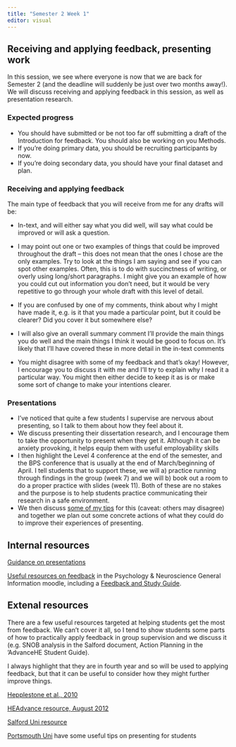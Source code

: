 ```yaml
---
title: "Semester 2 Week 1"
editor: visual
---
```


## Receiving and applying feedback, presenting work

In this session, we see where everyone is now that we are back for Semester 2 (and the deadline will suddenly be just over two months away!). We will discuss receiving and applying feedback in this session, as well as presentation research.

### Expected progress

-   You should have submitted or be not too far off submitting a draft of the Introduction for feedback. You should also be working on you Methods.
-   If you're doing primary data, you should be recruiting participants by now.
-   If you're doing secondary data, you should have your final dataset and plan.

### Receiving and applying feedback

The main type of feedback that you will receive from me for any drafts will be:

-   In-text, and will either say what you did well, will say what could be improved or will ask a question.

-   I may point out one or two examples of things that could be improved throughout the draft – this does not mean that the ones I chose are the only examples. Try to look at the things I am saying and see if you can spot other examples. Often, this is to do with succinctness of writing, or overly using long/short paragraphs. I might give you an example of how you could cut out information you don't need, but it would be very repetitive to go through your whole draft with this level of detail.

-   If you are confused by one of my comments, think about why I might have made it, e.g. is it that you made a particular point, but it could be clearer? Did you cover it but somewhere else?

-   I will also give an overall summary comment I’ll provide the main things you do well and the main things I think it would be good to focus on. It's likely that I'll have covered these in more detail in the in-text comments

-   You might disagree with some of my feedback and that's okay! However, I encourage you to discuss it with me and I'll try to explain why I read it a particular way. You might then either decide to keep it as is or make some sort of change to make your intentions clearer.

### Presentations

-   I've noticed that quite a few students I supervise are nervous about presenting, so I talk to them about how they feel about it.
-   We discuss presenting their dissertation research, and I encourage them to take the opportunity to present when they get it. Although it can be anxiety provoking, it helps equip them with useful employability skills
-   I then highlight the Level 4 conference at the end of the semester, and the BPS conference that is usually at the end of March/beginning of April. I tell students that to support these, we will a) practice running through findings in the group (week 7) and we will b) book out a room to do a proper practice with slides (week 11). Both of these are no stakes and the purpose is to help students practice communicating their research in a safe environment.
-   We then discuss [some of my tips](https://gla-my.sharepoint.com/:w:/g/personal/ashley_robertson_glasgow_ac_uk/EQh-1I7HCsBGkpcK6WmxPUUB_7JmqoRw1LINLhLWATig6w?e=veACdI) for this (caveat: others may disagree) and together we plan out some concrete actions of what they could do to improve their experiences of presenting.

## Internal resources

[Guidance on presentations](https://gla-my.sharepoint.com/:w:/g/personal/ashley_robertson_glasgow_ac_uk/EQh-1I7HCsBGkpcK6WmxPUUB_7JmqoRw1LINLhLWATig6w?e=2AYZfm)

[Useful resources on feedback](https://moodle.gla.ac.uk/course/view.php?id=4529&section=5) in the Psychology & Neuroscience General Information moodle, including a [Feedback and Study Guide](https://moodle.gla.ac.uk/mod/book/view.php?id=1076576).

## Extenal resources

There are a few useful resources targeted at helping students get the most from feedback. We can't cover it all, so I tend to show students some parts of how to practically apply feedback in group supervision and we discuss it (e.g. SNOB analysis in the Salford document, Action Planning in the 'AdvanceHE Student Guide).

I always highlight that they are in fourth year and so will be used to applying feedback, but that it can be useful to consider how they might further improve things.

[Hepplestone et al., 2010](https://s3.eu-west-2.amazonaws.com/assets.creode.advancehe-document-manager/documents/hea/private/tfa_student_guide_1568036746.pdf)

[HEAdvance resource, August 2012](https://s3.eu-west-2.amazonaws.com/assets.creode.advancehe-document-manager/documents/hea/private/resources/10_feedback_resources_for_your_students2_1568036613.pdf)

[Salford Uni resource](https://www.salford.ac.uk/sites/default/files/2019-12/Making-the-Most-of-Feedback.pdf)

[Portsmouth Uni](https://www.port.ac.uk/student-life/help-and-advice/study-skills/speaking-skills-and-presentations) have some useful tips on presenting for students
